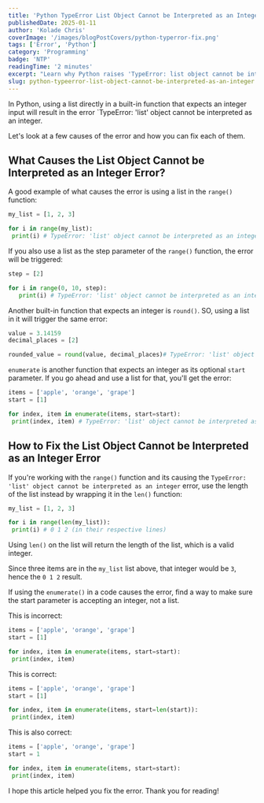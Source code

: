 ```yaml
---
title: 'Python TypeError List Object Cannot be Interpreted as an Integer [Fixed]'
publishedDate: 2025-01-11
author: 'Kolade Chris'
coverImage: '/images/blogPostCovers/python-typerror-fix.png'
tags: ['Error', 'Python']
category: 'Programming'
badge: 'NTP'
readingTime: '2 minutes'
excerpt: "Learn why Python raises 'TypeError: list object cannot be interpreted as an integer,' and discover practical fixes for common scenarios like range() and enumerate()."
slug: python-typeerror-list-object-cannot-be-interpreted-as-an-integer
---
```


In Python, using a list directly in a built-in function that expects an integer input will result in the error `TypeError: 'list' object cannot be interpreted as an integer.

Let's look at a few causes of the error and how you can fix each of them.

## What Causes the List Object Cannot be Interpreted as an Integer Error?

A good example of what causes the error is using a list in the `range()` function:

```py
my_list = [1, 2, 3]

for i in range(my_list):
 print(i) # TypeError: 'list' object cannot be interpreted as an integer
```

If you also use a list as the step parameter of the `range()` function, the error will be triggered:

```py
step = [2]

for i in range(0, 10, step):
   print(i) # TypeError: 'list' object cannot be interpreted as an integer
```

Another built-in function that expects an integer is `round()`. SO, using a list in it will trigger the same error:

```py
value = 3.14159
decimal_places = [2]

rounded_value = round(value, decimal_places)# TypeError: 'list' object cannot be interpreted as an integer
```

`enumerate` is another function that expects an integer as its optional `start` parameter. If you go ahead and use a list for that, you'll get the error:

```py
items = ['apple', 'orange', 'grape']
start = [1]

for index, item in enumerate(items, start=start):
 print(index, item) # TypeError: 'list' object cannot be interpreted as an integer
```

## How to Fix the List Object Cannot be Interpreted as an Integer Error

If you're working with the `range()` function and its causing the `TypeError: 'list' object cannot be interpreted as an integer` error, use the length of the list instead by wrapping it in the `len()` function:

```py
my_list = [1, 2, 3]

for i in range(len(my_list)):
 print(i) # 0 1 2 (in their respective lines)
```

Using `len()` on the list will return the length of the list, which is a valid integer.

Since three items are in the `my_list` list above, that integer would be `3`, hence the `0 1 2` result.

If using the `enumerate()` in a code causes the error, find a way to make sure the start parameter is accepting an integer, not a list.

This is incorrect:

```py
items = ['apple', 'orange', 'grape']
start = [1]

for index, item in enumerate(items, start=start):
 print(index, item)
```

This is correct:

```py
items = ['apple', 'orange', 'grape']
start = [1]

for index, item in enumerate(items, start=len(start)):
 print(index, item)
```

This is also correct:

```py
items = ['apple', 'orange', 'grape']
start = 1

for index, item in enumerate(items, start=start):
 print(index, item)
```

I hope this article helped you fix the error. Thank you for reading!
